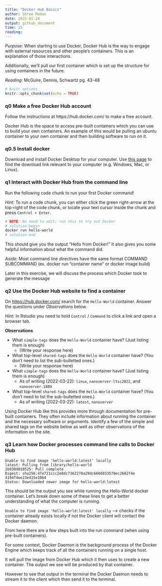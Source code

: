 ```yaml
---
title: "Docker Hub Basics"
author: Shree Madan
date: 2022-02-24
output: github_document
time: 15
reading: 
---
```


*Purpose*: When starting to use Docker, Docker Hub is the way to engage with
external resources and other people's containers. This is an explanation of
those interactions.

Additionally, we'll pull our first container which is set up the structure for
using containers in the future.

*Reading*: McGuire, Dennis, Schwartz pg. 43-48

```r
# knitr options
knitr::opts_chunk$set(echo = TRUE)
```

<!-- -------------------------------------------------- -->

### __q0__ Make a free Docker Hub account

Follow the instructions at https://hub.docker.com/ to make a free account.

Docker Hub is the space to access pre-built containers which you can use to 
build your own containers. An example of this would be pulling an ubuntu container
to your own container and then building software to run on it.

### __q0.5__ Install docker

Download and install Docker Desktop for your computer. Use [this page](https://www.docker.com/products/docker-desktop/) to find the download link relevant to your computer (e.g. Windows, Mac, or Linux).

### __q1__ Interact with Docker Hub from the command line

Run the following code chunk to run your first Docker command!

*Hint*: To run a code chunk, you can either click the green right-arrow at the top-right of the code chunk, or locate your text cursor inside the chunk and press `Control + Enter`.

```bash
# NOTE: No need to edit; run this to try out Docker
# solution-begin
docker run hello-world
# solution-end
```

This should give you the output "Hello from Docker!" It also gives you some helpful information about what the command did.

*Aside*: Most command line directives have the same format COMMAND SUBCOMMAND  (ex. docker run "container name" or docker image build)

Later in this exercise, we will discuss the process which Docker took to generate the message

### __q2__ Use the Docker Hub website to find a container

On [https://hub.docker.com/](https://hub.docker.com/) search for the `Hello-World` container. Answer the questions under *Observations* below.

*Hint*: In Rstudio you need to hold `Control` / `Command` to click a link and open a browser tab.

**Observations**

<!-- task-begin -->
- What `simple-tags` does the `Hello-World` container have? (Just listing them is enough)
  - (Write your response here)
- What top-level `shared-tags` does the `Hello-World` container have? (You don't need to list the sub-bulletted ones.)
  - (Write your response here)
<!-- task-end -->
<!-- solution-begin -->
- What `simple-tags` does the `Hello-World` container have? (Just listing them is enough)
  - As of writing (2022-03-22): `linux`, `nanoserver-ltsc2022`, and `nanoserver-1809`
- What top-level `shared-tags` does the `Hello-World` container have? (You don't need to list the sub-bulletted ones.)
  - As of writing (2022-03-22): `latest`, `nanoserver`
<!-- solution-end -->

Using Docker Hub like this provides more through documentation for pre-built 
containers. They often include information about running the container and the 
necessary software or arguments. Identify a few of the simple and shared tags on 
the website below as well as other observations of the information on the site.

### __q3__ Learn how Docker processes command line calls to Docker Hub

```
Unable to find image 'hello-world:latest' locally 
latest: Pulling from library/hello-world 
1b930d010525: Pull complete 
Digest: sha256:4fe721ccc2e8dc7362278a29dc660d833570ec2682f4e 
4194f4ee23e415e1064 
Status: Downloaded newer image for hello-world:latest
```

This should be the output you see while running the Hello-World docker container.
Let's break down some of these lines to get a better understanding of what the computer
is running. 

`Unable to find image 'hello-world:latest' locally` --> checks if the container 
already exists locally if not the Docker client will contact the Docker daemon.

From here there are a few steps built into the run command (when using pre-built containers).

For some context, Docker Daemon is the background process of the Docker Engine which keeps
track of all the containers running on a single host.

It will pull the image from Docker Hub which it then uses to create a new container.
The output we see will be produced by that container.

However to see that output in the terminal the Docker Daemon needs to stream it 
to the client which then send it to the terminal.